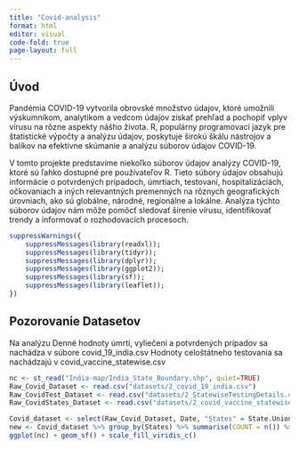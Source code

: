 ```yaml
---
title: "Covid-analysis"
format: html
editor: visual
code-fold: true
page-layout: full
---
```


## Úvod

Pandémia COVID-19 vytvorila obrovské množstvo údajov, ktoré umožnili výskumníkom, analytikom a vedcom údajov získať prehľad a pochopiť vplyv vírusu na rôzne aspekty nášho života. R, populárny programovací jazyk pre štatistické výpočty a analýzu údajov, poskytuje širokú škálu nástrojov a balíkov na efektívne skúmanie a analýzu súborov údajov COVID-19.

V tomto projekte predstavíme niekoľko súborov údajov analýzy COVID-19, ktoré sú ľahko dostupné pre používateľov R. Tieto súbory údajov obsahujú informácie o potvrdených prípadoch, úmrtiach, testovaní, hospitalizáciách, očkovaniach a iných relevantných premenných na rôznych geografických úrovniach, ako sú globálne, národné, regionálne a lokálne. Analýza týchto súborov údajov nám môže pomôcť sledovať šírenie vírusu, identifikovať trendy a informovať o rozhodovacích procesoch.

```r
suppressWarnings({
    suppressMessages(library(readxl));
    suppressMessages(library(tidyr));
    suppressMessages(library(dplyr));
    suppressMessages(library(ggplot2));
    suppressMessages(library(sf));
    suppressMessages(library(leaflet));
})
```

## Pozorovanie Datasetov

Na analýzu 
Denné hodnoty úmrtí, vyliečení a potvrdených prípadov sa nachádza v súbore covid_19_india.csv
Hodnoty celoštátneho testovania sa nachádzajú v covid_vaccine_statewise.csv


```r
nc <- st_read("India-map/India_State_Boundary.shp", quiet=TRUE)
Raw_Covid_Dataset <- read.csv("datasets/2_covid_19_india.csv")
Raw_CovidTest_Dataset <- read.csv("datasets/2_StatewiseTestingDetails.csv")  
Raw_CovidStates_Dataset <- read.csv("datasets/2_covid_vaccine_statewise.csv")
```

```r
Covid_dataset <- select(Raw_Covid_Dataset, Date, "States" = State.UnionTerritory, Cured, Deaths, Confirmed)
new <- Covid_dataset %>% group_by(States) %>% summarise(COUNT = n()) %>% filter_all(any_vars(COUNT > 10))
ggplot(nc) + geom_sf() + scale_fill_viridis_c()

```

